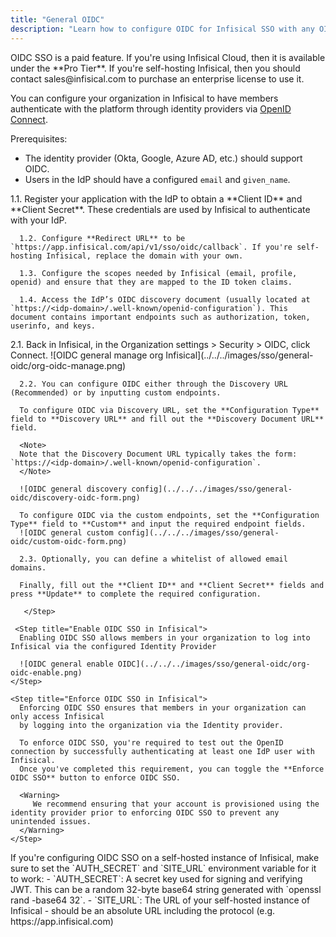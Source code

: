 ```yaml
---
title: "General OIDC"
description: "Learn how to configure OIDC for Infisical SSO with any OIDC-compliant identity provider"
---
```


<Info>
  OIDC SSO is a paid feature. If you're using Infisical Cloud, then it is
  available under the **Pro Tier**. If you're self-hosting Infisical, then you
  should contact sales@infisical.com to purchase an enterprise license to use
  it.
</Info>

You can configure your organization in Infisical to have members authenticate with the platform through identity providers via [OpenID Connect](https://openid.net/specs/openid-connect-core-1_0.html).

Prerequisites:

- The identity provider (Okta, Google, Azure AD, etc.) should support OIDC.
- Users in the IdP should have a configured `email` and `given_name`.

<Steps>
   <Step title="Setup Identity Provider">
      1.1. Register your application with the IdP to obtain a **Client ID** and **Client Secret**. These credentials are used by Infisical to authenticate with your IdP.
      
      1.2. Configure **Redirect URL** to be `https://app.infisical.com/api/v1/sso/oidc/callback`. If you're self-hosting Infisical, replace the domain with your own.
      
      1.3. Configure the scopes needed by Infisical (email, profile, openid) and ensure that they are mapped to the ID token claims.
      
      1.4. Access the IdP’s OIDC discovery document (usually located at `https://<idp-domain>/.well-known/openid-configuration`). This document contains important endpoints such as authorization, token, userinfo, and keys.
   </Step>
   <Step title="Finish configuring OIDC in Infisical">
      2.1. Back in Infisical, in the Organization settings > Security > OIDC, click Connect.
      ![OIDC general manage org Infisical](../../../images/sso/general-oidc/org-oidc-manage.png)

      2.2. You can configure OIDC either through the Discovery URL (Recommended) or by inputting custom endpoints.

      To configure OIDC via Discovery URL, set the **Configuration Type** field to **Discovery URL** and fill out the **Discovery Document URL** field.

      <Note>
      Note that the Discovery Document URL typically takes the form: `https://<idp-domain>/.well-known/openid-configuration`.
      </Note>

      ![OIDC general discovery config](../../../images/sso/general-oidc/discovery-oidc-form.png)

      To configure OIDC via the custom endpoints, set the **Configuration Type** field to **Custom** and input the required endpoint fields.
      ![OIDC general custom config](../../../images/sso/general-oidc/custom-oidc-form.png)

      2.3. Optionally, you can define a whitelist of allowed email domains.

      Finally, fill out the **Client ID** and **Client Secret** fields and press **Update** to complete the required configuration.

       </Step>

     <Step title="Enable OIDC SSO in Infisical">
      Enabling OIDC SSO allows members in your organization to log into Infisical via the configured Identity Provider

      ![OIDC general enable OIDC](../../../images/sso/general-oidc/org-oidc-enable.png)
    </Step>

    <Step title="Enforce OIDC SSO in Infisical">
      Enforcing OIDC SSO ensures that members in your organization can only access Infisical
      by logging into the organization via the Identity provider.

      To enforce OIDC SSO, you're required to test out the OpenID connection by successfully authenticating at least one IdP user with Infisical.
      Once you've completed this requirement, you can toggle the **Enforce OIDC SSO** button to enforce OIDC SSO.

      <Warning>
         We recommend ensuring that your account is provisioned using the identity provider prior to enforcing OIDC SSO to prevent any unintended issues.
      </Warning>
    </Step>

  </Steps>

<Note>
  If you're configuring OIDC SSO on a self-hosted instance of Infisical, make
  sure to set the `AUTH_SECRET` and `SITE_URL` environment variable for it to
  work: - `AUTH_SECRET`: A secret key used for signing and verifying JWT. This
  can be a random 32-byte base64 string generated with `openssl rand -base64
  32`. - `SITE_URL`: The URL of your self-hosted instance of Infisical - should
  be an absolute URL including the protocol (e.g. https://app.infisical.com)
</Note>
